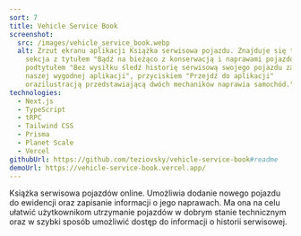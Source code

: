 ```yaml
---
sort: 7
title: Vehicle Service Book
screenshot:
  src: /images/vehicle_service_book.webp
  alt: Zrzut ekranu aplikacji Książka serwisowa pojazdu. Znajduje się tam główna
    sekcja z tytułem "Bądź na bieżąco z konserwacją i naprawami pojazdów",
    podtytułem "Bez wysiłku śledź historię serwisową swojego pojazdu za pomocą
    naszej wygodnej aplikacji", przyciskiem "Przejdź do aplikacji"
    orazilustracją przedstawiającą dwóch mechaników naprawia samochód."
technologies:
  - Next.js
  - TypeScript
  - tRPC
  - Tailwind CSS
  - Prisma
  - Planet Scale
  - Vercel
githubUrl: https://github.com/teziovsky/vehicle-service-book#readme
demoUrl: https://vehicle-service-book.vercel.app/
---
```


Książka serwisowa pojazdów online. Umożliwia dodanie nowego pojazdu do ewidencji oraz zapisanie informacji o jego naprawach. Ma ona na celu ułatwić użytkownikom utrzymanie pojazdów w dobrym stanie technicznym oraz w szybki sposób umożliwić dostęp do informacji o historii serwisowej.

